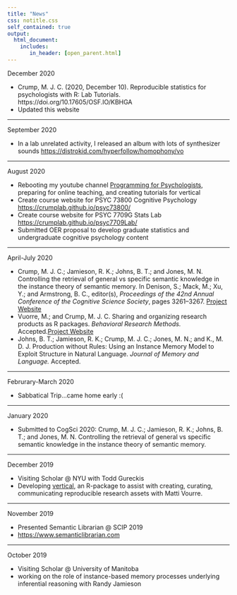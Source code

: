 ```yaml
---
title: "News"
css: notitle.css
self_contained: true
output: 
  html_document:
    includes:
       in_header: [open_parent.html]
---
```


December 2020

 - Crump, M. J. C. (2020, December 10). Reproducible statistics for psychologists with R: Lab Tutorials. https://doi.org/10.17605/OSF.IO/KBHGA
 - Updated this website
 
---

September 2020

 - In a lab unrelated activity, I released an album with lots of synthesizer sounds <https://distrokid.com/hyperfollow/homophony/vo>

---

August 2020

 - Rebooting my youtube channel [Programming for Psychologists](https://www.youtube.com/channel/UCSaZ1htKwtZ1GuqI1xGjuSA?), preparing for online teaching, and creating tutorials for vertical
 - Create course website for PSYC 73800 Cognitive Psychology <https://crumplab.github.io/psyc73800/>
 - Create course website for PSYC 7709G Stats Lab <https://crumplab.github.io/psyc7709Lab/>
 - Submitted OER proposal to develop graduate statistics and undergraduate cognitive psychology content

---

April-July 2020

 - Crump, M. J. C.; Jamieson, R. K.; Johns, B. T.; and Jones, M. N. Controlling the retrieval of general vs specific semantic knowledge in the instance theory of semantic memory. In Denison, S.; Mack, M.; Xu, Y.; and Armstrong, B. C., editor(s), *Proceedings of the 42nd Annual Conference of the Cognitive Science Society*, pages 3261–3267. [Project Website](https://crumplab.github.io/ITS2/)
 - Vuorre, M.; and Crump, M. J. C. Sharing and organizing research products as R packages. *Behavioral Research Methods.* Accepted.[Project Website](https://crumplab.github.io/vertical/)
 - Johns, B. T.; Jamieson, R. K.; Crump, M. J. C.; Jones, M. N.; and K., M. D. J. Production without Rules: Using an Instance Memory Model to Exploit Structure in Natural Language. *Journal of Memory and Language.* Accepted.

---

Februrary-March 2020

 - Sabbatical Trip...came home early :(

---

January 2020

 - Submitted to CogSci 2020: Crump, M. J. C.; Jamieson, R. K.; Johns, B. T.; and Jones, M. N. Controlling the retrieval of general vs specific semantic knowledge in the instance theory of semantic memory. 

---

December 2019

 - Visiting Scholar @ NYU with Todd Gureckis
 - Developing [vertical](https://crumplab.github.io/vertical/),  an R-package to assist with creating, curating, communicating reproducible research assets with Matti Vourre.

---

November 2019

 - Presented Semantic Librarian @ SCIP 2019
 - <https://www.semanticlibrarian.com>

-----

October 2019

 - Visiting Scholar @ University of Manitoba
 - working on the role of instance-based memory processes underlying inferential reasoning with Randy Jamieson
